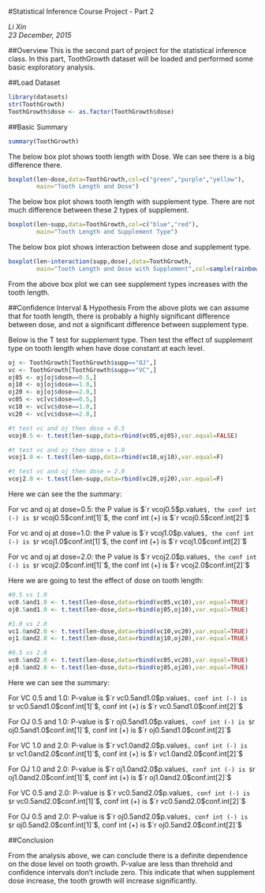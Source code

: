 #Statistical Inference Course Project - Part 2

*Li Xin*  
*23 December, 2015*

##Overview
This is the second part of project for the statistical inference class. In this part, ToothGrowth dataset will be loaded and performed some basic exploratory analysis.

##Load Dataset
```r
library(datasets)
str(ToothGrowth)
ToothGrowth$dose <- as.factor(ToothGrowth$dose)
```

##Basic Summary

```r
summary(ToothGrowth)
```

The below box plot shows tooth length with Dose. We can see there is a big difference there.
```r
boxplot(len~dose,data=ToothGrowth,col=c("green","purple","yellow"),
        main="Tooth Length and Dose")
```

The below box plot shows tooth length with supplement type. There are not much difference between these 2 types of supplement.
```r
boxplot(len~supp,data=ToothGrowth,col=c("blue","red"),
        main="Tooth Length and Supplement Type")
```

The below box plot shows interaction between dose and supplement type.
```r
boxplot(len~interaction(supp,dose),data=ToothGrowth,
        main="Tooth Length and Dose with Supplement",col=sample(rainbow(6)))
```

From the above box plot we can see supplement types increases with the tooth length.

##Confidence Interval & Hypothesis
From the above plots we can assume that for tooth length, there is probably a highly significant difference between dose, and not a significant difference between supplement type.

Below is the T test for supplement type. Then test the effect of supplement type on tooth length when have dose constant at each level.
```r
oj <- ToothGrowth[ToothGrowth$supp=="OJ",]
vc <- ToothGrowth[ToothGrowth$supp=="VC",]
oj05 <- oj[oj$dose==0.5,]
oj10 <- oj[oj$dose==1.0,]
oj20 <- oj[oj$dose==2.0,]
vc05 <- vc[vc$dose==0.5,]
vc10 <- vc[vc$dose==1.0,]
vc20 <- vc[vc$dose==2.0,]

#t test vc and oj then dose = 0.5    
vcoj0.5 <- t.test(len~supp,data=rbind(vc05,oj05),var.equal=FALSE)

#t test vc and oj then dose = 1.0 
vcoj1.0 <- t.test(len~supp,data=rbind(vc10,oj10),var.equal=F)

#t test vc and oj then dose = 2.0    
vcoj2.0 <- t.test(len~supp,data=rbind(vc20,oj20),var.equal=F)
```



Here we can see the the summary:
    
For vc and oj at dose=0.5:
the P value is $`r vcoj0.5$p.value`$,
the conf int (-) is $`r vcoj0.5$conf.int[1]`$,
the conf int (+) is $`r vcoj0.5$conf.int[2]`$
    
For vc and oj at dose=1.0:
the P value is $`r vcoj1.0$p.value`$,
the conf int (-) is $`r vcoj1.0$conf.int[1]`$,
the conf int (+) is $`r vcoj1.0$conf.int[2]`$
    
For vc and oj at dose=2.0:
the P value is $`r vcoj2.0$p.value`$,
the conf int (-) is $`r vcoj2.0$conf.int[1]`$,
the conf int (+) is $`r vcoj2.0$conf.int[2]`$
    
    
    
Here we are going to test the effect of dose on tooth length:
    
```r
#0.5 vs 1.0
vc0.5and1.0 <- t.test(len~dose,data=rbind(vc05,vc10),var.equal=TRUE)
oj0.5and1.0 <- t.test(len~dose,data=rbind(oj05,oj10),var.equal=TRUE)

#1.0 vs 2.0
vc1.0and2.0 <- t.test(len~dose,data=rbind(vc10,vc20),var.equal=TRUE)
oj1.0and2.0 <- t.test(len~dose,data=rbind(oj10,oj20),var.equal=TRUE)

#0.5 vs 2.0
vc0.5and2.0 <- t.test(len~dose,data=rbind(vc05,vc20),var.equal=TRUE)
oj0.5and2.0 <- t.test(len~dose,data=rbind(oj05,oj20),var.equal=TRUE)
```



Here we can see the summary:
    
For VC 0.5 and 1.0: 
P-value is $`r vc0.5and1.0$p.value`$,
conf int (-) is $`r vc0.5and1.0$conf.int[1]`$,
conf int (+) is $`r vc0.5and1.0$conf.int[2]`$
    
For OJ 0.5 and 1.0:
P-value is $`r oj0.5and1.0$p.value`$,
conf int (-) is $`r oj0.5and1.0$conf.int[1]`$,
conf int (+) is $`r oj0.5and1.0$conf.int[2]`$
    
For VC 1.0 and 2.0:
P-value is $`r vc1.0and2.0$p.value`$,
conf int (-) is $`r vc1.0and2.0$conf.int[1]`$,
conf int (+) is $`r vc1.0and2.0$conf.int[2]`$
    
For OJ 1.0 and 2.0:
P-value is $`r oj1.0and2.0$p.value`$,
conf int (-) is $`r oj1.0and2.0$conf.int[1]`$,
conf int (+) is $`r oj1.0and2.0$conf.int[2]`$
    
For VC 0.5 and 2.0:
P-value is $`r vc0.5and2.0$p.value`$,
conf int (-) is $`r vc0.5and2.0$conf.int[1]`$,
conf int (+) is $`r vc0.5and2.0$conf.int[2]`$
    
For OJ 0.5 and 2.0:
P-value is $`r oj0.5and2.0$p.value`$,
conf int (-) is $`r oj0.5and2.0$conf.int[1]`$,
conf int (+) is $`r oj0.5and2.0$conf.int[2]`$
    
##Conclusion
    
From the analysis above, we can conclude there is a definite dependence on the dose level on tooth growth. P-value are less than threhold and confidence intervals don't include zero. This indicate that when supplement dose increase, the tooth growth will increase significantly.

